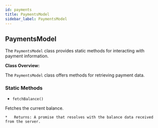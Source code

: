 ```yaml
---
id: payments
title: PaymentsModel
sidebar_label: PaymentsModel
---
```


## PaymentsModel

The `PaymentsModel` class provides static methods for interacting with payment information.

**Class Overview:**

The `PaymentsModel` class offers methods for retrieving payment data.

### Static Methods

*   `fetchBalance()`

Fetches the current balance.

    *   Returns: A promise that resolves with the balance data received from the server.
